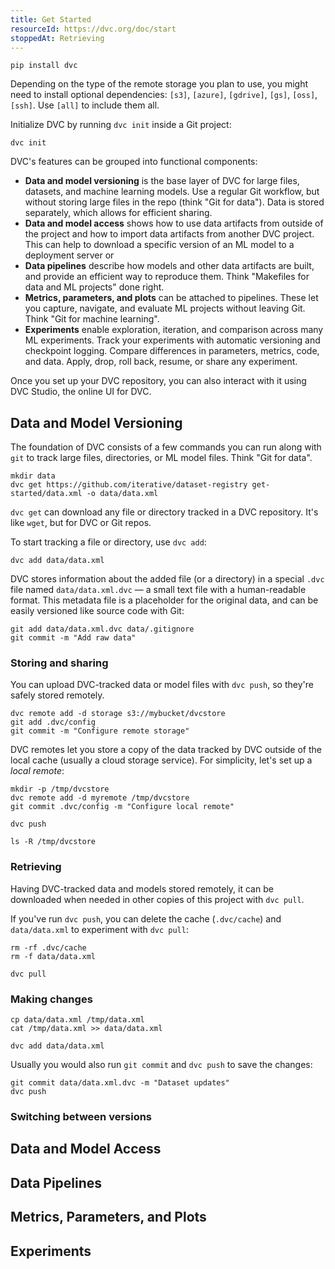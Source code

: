 ```yaml
---
title: Get Started
resourceId: https://dvc.org/doc/start
stoppedAt: Retrieving
---
```


```shell
pip install dvc
```

Depending on the type of the remote storage you plan to use, you might need to
install optional dependencies: `[s3]`, `[azure]`, `[gdrive]`, `[gs]`, `[oss]`,
`[ssh]`. Use `[all]` to include them all.

Initialize DVC by running `dvc init` inside a Git project:

```shell
dvc init
```

DVC's features can be grouped into functional components:

- **Data and model versioning** is the base layer of DVC for large files,
  datasets, and machine learning models. Use a regular Git workflow, but without
  storing large files in the repo (think "Git for data"). Data is stored
  separately, which allows for efficient sharing.
- **Data and model access** shows how to use data artifacts from outside of the
  project and how to import data artifacts from another DVC project. This can
  help to download a specific version of an ML model to a deployment server or
- **Data pipelines** describe how models and other data artifacts are built, and
  provide an efficient way to reproduce them. Think "Makefiles for data and ML
  projects" done right.
- **Metrics, parameters, and plots** can be attached to pipelines. These let you
  capture, navigate, and evaluate ML projects without leaving Git. Think "Git
  for machine learning".
- **Experiments** enable exploration, iteration, and comparison across many ML
  experiments. Track your experiments with automatic versioning and checkpoint
  logging. Compare differences in parameters, metrics, code, and data. Apply,
  drop, roll back, resume, or share any experiment.

Once you set up your DVC repository, you can also interact with it using DVC
Studio, the online UI for DVC.

## Data and Model Versioning

The foundation of DVC consists of a few commands you can run along with `git` to
track large files, directories, or ML model files. Think "Git for data".

```shell
mkdir data
dvc get https://github.com/iterative/dataset-registry get-started/data.xml -o data/data.xml
```

`dvc get` can download any file or directory tracked in a DVC repository. It's
like `wget`, but for DVC or Git repos.

To start tracking a file or directory, use `dvc add`:

```shell
dvc add data/data.xml
```

DVC stores information about the added file (or a directory) in a special `.dvc`
file named `data/data.xml.dvc` — a small text file with a human-readable format.
This metadata file is a placeholder for the original data, and can be easily
versioned like source code with Git:

```shell
git add data/data.xml.dvc data/.gitignore
git commit -m "Add raw data"
```

### Storing and sharing

You can upload DVC-tracked data or model files with `dvc push`, so they're
safely stored remotely.

```shell
dvc remote add -d storage s3://mybucket/dvcstore
git add .dvc/config
git commit -m "Configure remote storage"
```

DVC remotes let you store a copy of the data tracked by DVC outside of the local
cache (usually a cloud storage service). For simplicity, let's set up a _local
remote_:

```shell
mkdir -p /tmp/dvcstore
dvc remote add -d myremote /tmp/dvcstore
git commit .dvc/config -m "Configure local remote"
```

```shell
dvc push
```

```shell
ls -R /tmp/dvcstore
```

### Retrieving

Having DVC-tracked data and models stored remotely, it can be downloaded when
needed in other copies of this project with `dvc pull`.

If you've run `dvc push`, you can delete the cache (`.dvc/cache`) and
`data/data.xml` to experiment with `dvc pull`:

```shell
rm -rf .dvc/cache
rm -f data/data.xml
```

```shell
dvc pull
```

### Making changes

```shell
cp data/data.xml /tmp/data.xml
cat /tmp/data.xml >> data/data.xml
```

```shell
dvc add data/data.xml
```

Usually you would also run `git commit` and `dvc push` to save the changes:

```shell
git commit data/data.xml.dvc -m "Dataset updates"
dvc push
```

### Switching between versions

## Data and Model Access

## Data Pipelines

## Metrics, Parameters, and Plots

## Experiments
